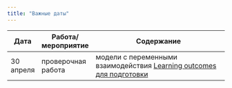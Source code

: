 ```yaml
---
title: "Важные даты"
---
```


Дата | Работа/мероприятие  | Содержание
-------- | -------- | --------------------------------------------------------
30 апреля | проверочная работа | модели с переменными взаимодействия <a href="tvims3_LO1.pdf" title=>Learning outcomes для подготовки</a>


